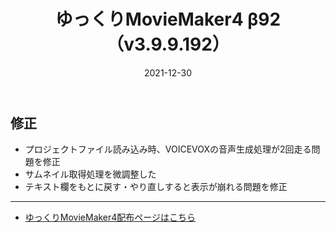 ﻿---
title: ゆっくりMovieMaker4 β92 （v3.9.9.192）
date: 2021-12-30
tags: [YMM4,お知らせ]
---
## 修正
- プロジェクトファイル読み込み時、VOICEVOXの音声生成処理が2回走る問題を修正
- サムネイル取得処理を微調整した
- テキスト欄をもとに戻す・やり直しすると表示が崩れる問題を修正

---

- [ゆっくりMovieMaker4配布ページはこちら](/ymm4/)